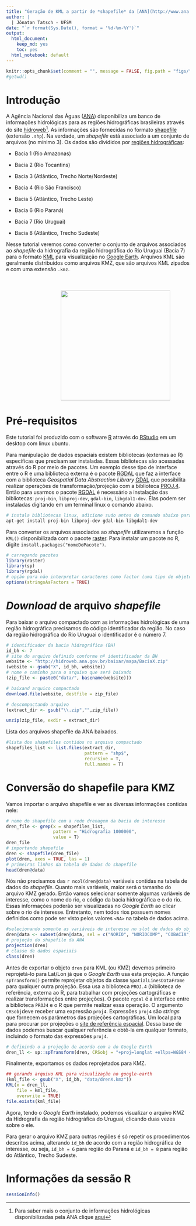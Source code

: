 ```yaml
---
title: "Geração de KML a partir de *shapefile* da [ANA](http://www.ana.gov.br/)"
author: | 
  | Jônatan Tatsch - UFSM
date: "`r format(Sys.Date(), format = '%d-%m-%Y')`"
output:
  html_document:
    keep_md: yes
    toc: yes
  html_notebook: default
---
```


```r
knitr::opts_chunk$set(comment = "", message = FALSE, fig.path = "figs/")
#getwd()
```


# Introdução 

A Agência Nacional das Águas ([ANA](http://www.ana.gov.br/)) disponibiliza um banco de informações hidrológicas para as regiões hidrográficas brasileiras através do site [hidroweb](http://hidroweb.ana.gov.br/HidroWeb.asp?TocItem=4100)[^1]. As informações são fornecidas no formato [shapefile](https://en.wikipedia.org/wiki/Shapefile) (extensão `.shp`). Na verdade, um *shapefile* está associado a um conjunto de arquivos (no mínimo 3). Os dados são divididos por [regiões hidrográficas](https://pt.wikipedia.org/wiki/Regi%C3%B5es_hidrogr%C3%A1ficas_do_Brasil):

- Bacia 1 (Rio Amazonas)

- Bacia 2 (Rio Tocantins)

- Bacia 3 (Atlântico, Trecho Norte/Nordeste)

- Bacia 4 (Rio São Francisco)

- Bacia 5 (Atlântico, Trecho Leste)

- Bacia 6 (Rio Paraná)

- Bacia 7 (Rio Uruguai)

- Bacia 8 (Atlântico, Trecho Sudeste)

Nesse tutorial veremos como converter o conjunto de arquivos associados ao *shapefile* da hidrografia da região hidrográfica do Rio Uruguai (Bacia 7) para o formato [KML](https://en.wikipedia.org/wiki/Keyhole_Markup_Language) para visualização no [Google Earth](https://en.wikipedia.org/wiki/Google_Earth). Arquivos KML são geralmente distribuídos como arquivos KMZ, que são arquivos KML zipados e com uma extensão `.kmz`.


</style>
<div class="midcenter" style="margin-left:150px; margin-top:50px;">
<img src="https://upload.wikimedia.org/wikipedia/commons/thumb/8/8c/Brasil_Bacias_hidrograficas.svg/300px-Brasil_Bacias_hidrograficas.svg.png" height="300px" width="300px" />
</div>

# Pré-requisitos

Este tutorial foi produzido com o software [R](http://www.r-project.org/) através do [RStudio](http://www.rstudio.com/) em um desktop com linux ubuntu.

Para manipulação de dados espaciais existem bibliotecas (externas ao R) específicas que precisam ser instaladas. Essas bibliotecas são acessadas através do R por meio de pacotes. Um exemplo desse tipo de interface entre o R e uma biblioteca externa é o pacote [RGDAL](https://cran.r-project.org/web/packages/rgdal/index.html) que faz a interface com a biblioteca *Geospatial Data Abstraction Library* [GDAL](http://www.gdal.org/) que possibilita realizar operações de transformação/projeção com a biblioteca [PROJ.4](https://en.wikipedia.org/wiki/PROJ.4). Então para usarmos o pacote [RGDAL](https://cran.r-project.org/web/packages/rgdal/index.html) é necessário a instalação das bibliotecas: `proj-bin`, `libproj-dev`, `gdal-bin`, `libgdal1-dev`. Elas podem ser instaladas digitando em um terminal linux o comando abaixo.

```bash
# instala bibliotecas linux, adicione sudo antes do comando abaixo para ter acesso como super usuário
apt-get install proj-bin libproj-dev gdal-bin libgdal1-dev
```


Para converter os arquivos associados ao *shapefile* utilizaremos a função `KML()` disponibilizada com o pacote [raster](https://cran.r-project.org/web/packages/raster/index.html). Para instalar um pacote no R, digite `install.packages("nomeDoPacote")`.

```r
# carregando pacotes 
library(raster)
library(sp)
library(rgdal)
# opção para não interpretar caracteres como factor (uma tipo de objeto do R especial para variáveis categóricas)
options(stringsAsFactors = TRUE)
```


# *Download* de arquivo *shapefile*

Para baixar o arquivo compactado com as informações hidrológicas de uma região hidrográfica precisamos do código identificador da região. No caso da região hidrográfica do Rio Uruguai o identificador é o número 7.

```r
# identificador da bacia hidrográfica (BH)
id_bh <- 7
# site do arquivo definido conforme nº identificador da BH
website <- "http://hidroweb.ana.gov.br/baixar/mapa/BaciaX.zip"
(website <- gsub("X", id_bh, website))
# nome e caminho para o arquivo que será baixado 
(zip_file <- paste0("data/", basename(website)))
```

```r
# baixand arquico compactado
download.file(website, destfile = zip_file)
```

```r
# descompactando arquivo
(extract_dir <- gsub("\\.zip","",zip_file))
```

```r
unzip(zip_file, exdir = extract_dir)
```

Lista dos arquivos shapefile da ANA baixados.

```r
#lista dos shapefiles contidos no arquivo compactado
shapefiles_list <- list.files(extract_dir,
                              pattern = "shp$", 
                              recursive = T, 
                              full.names = T)
```

# Conversão do shapefile para KMZ

Vamos importar o arquivo shapefile e ver as diversas informações contidas nele:

```r
# nome do shapefile com a rede drenagem da bacia de interesse
dren_file <- grep(x = shapefiles_list, 
                  pattern = "Hidrografia 1000000", 
                  value = T)
dren_file
# importando shapefile
dren <- shapefile(dren_file)
plot(dren, axes = TRUE, las = 1)
# primeiras linhas da tabela de dados do shapefile
head(dren@data)
```

Nós não precisamos das `r ncol(dren@data)` variáveis contidas na tabela de dados do *shapefile*. Quanto mais variáveis, maior será o tamanho do arquivo KMZ gerado. Então vamos selecionar somente algumas variáveis de interesse, como o nome do rio, o código da bacia hidrográfica e o do rio. Essas informações poderão ser visualizadas no *Google Earth* ao clicar sobre o rio de interesse. Entretanto, nem todos rios possuem nomes definidos como pode ser visto pelos valores `<NA>` na tabela de dados acima.

```r
#selecionando somente as variáveis de interesse no slot de dados do objeto dren (SpatialLinesDataFrame)  
dren@data <- subset(dren@data, sel = c("NORIO", "NORIOCOMP", "COBACIA", "CORIO")) 
# projeção do shapefile da ANA
projection(dren)
# classe de dados espaciais
class(dren)
```

Antes de exportar o objeto `dren` para KML (ou KMZ) devemos primeiro reprojetá-lo para Lat/Lon já que o *Google Earth* usa esta projeção. A função `spTransform()` permite reprojetar objetos da classe `SpatialLinesDataFrame` para qualquer outra projeção. Essa usa  a biblioteca `PROJ.4` (biblioteca de referência, externa ao R, para trabalhar com projeções cartográficas e realizar transformações entre projeções). O pacote `rgdal` é a interface entre a biblioteca `PROJ4` e o R que permite realizar essa operação. O argumento `CRSobj`deve receber uma expressão `proj4`. Expressões `proj4` são  *strings* que fornecem os parâmetros das projeções cartográficas. Um local para para procurar por projeções o [site de referência espacial](http://spatialreference.org/). Dessa base de dados podemos buscar qualquer referência e obtê-la em qualquer formato, incluindo o formato das expressões `proj4`.

```r
# definindo o a projeção de acordo com a do Google Earth
dren_ll <- sp::spTransform(dren, CRSobj = "+proj=longlat +ellps=WGS84 +datum=WGS84 +no_defs +towgs84=0,0,0")
```

Finalmente, exportamos os dados reprojetados para KMZ.

```r
## gerando arquivo KML para visualização no google-earth
(kml_file <- gsub("X", id_bh, "data/drenX.kmz"))
KML(x = dren_ll, 
    file = kml_file, 
    overwrite = TRUE)
file.exists(kml_file)
```


Agora, tendo o *Google Earth* instalado, podemos visualizar o arquivo KMZ da Hidrografia da região hidrográfica do Uruguai, clicando duas vezes sobre o ele. 

Para gerar o arquivo KMZ para outras regiões é só repetir os procedimentos descritos acima, alterando `id_bh` de acordo com a região hidrográfica de interesse, ou seja, `id_bh = 6` para região do Paraná e `id_bh = 8` para região do Atlântico, Trecho Sudeste.

# Informações da sessão R

```r
sessionInfo()
```

[^1]: Para saber mais o conjunto de informações hidrológicas disponibilizadas pela ANA clique [aqui](http://www2.ana.gov.br/Paginas/servicos/informacoeshidrologicas/redehidro.aspx)


